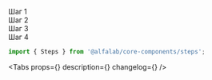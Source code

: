 

<Meta
    title='Компоненты/Steps'
    component={Steps}
/>

<!-- Canvas -->

<Story name='Steps'>
    <Steps
        activeStep={number('activeStep', 1)}
        defaultActiveStep={number('defaultActiveStep', 2)}
        isVerticalAlign={boolean('isVerticalAlign', false)}
        ordered={boolean('ordered', false)}
        interactive={boolean('interactive', true)}
    >
        <div>Шаг 1</div>
        <div>Шаг 2</div>
        <div>Шаг 3</div>
        <div>Шаг 4</div>
    </Steps>
</Story>

<!-- Docs -->

<ComponentHeader
    name='Steps'
    version={version}
    package='@alfalab/core-components/steps'
    stage={1}
/>

```jsx
import { Steps } from '@alfalab/core-components/steps';
```

<Tabs
    props={<Props of={Steps} />}
    description={<Description />}
    changelog={<Changelog />}
/>
